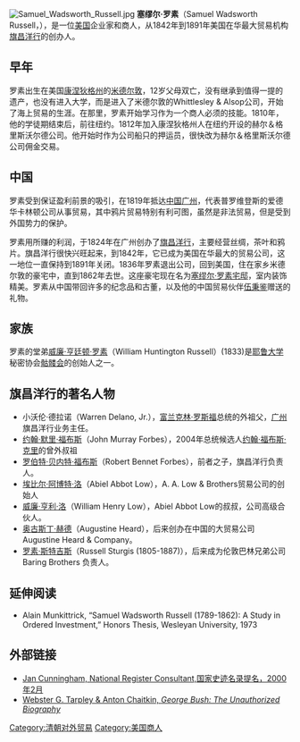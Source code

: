 {{缺乏来源|time=2019-03-02}}
[[File:Samuel_Wadsworth_Russell.jpg|thumb]]
'''塞缪尔·罗素'''（Samuel Wadsworth Russell，{{bd|1789年|8月25日|1862年|}}），是一位[[美国|美国]]企业家和商人，从1842年到1891年美国在华最大贸易机构[[旗昌洋行|旗昌洋行]]的创办人。

== 早年 ==
罗素出生在美国[[康涅狄格州|康涅狄格州]]的[[米德尔敦_(康涅狄格州)|米德尔敦]]，12岁父母双亡，没有继承到值得一提的遗产，也没有进入大学，而是进入了米德尔敦的Whittlesley & Alsop公司，开始了海上贸易的生涯。在那里，罗素开始学习作为一个商人必须的技能。1810年，他的学徒期结束后，前往纽约。1812年加入康涅狄格州人在纽约开设的赫尔＆格里斯沃尔德公司。他开始时作为公司船只的押运员，很快改为赫尔＆格里斯沃尔德公司佣金交易。

== 中国 ==
罗素受到保证盈利前景的吸引，在1819年抵达[[中国|中国]][[广州|广州]]，代表普罗维登斯的爱德华卡林顿公司从事贸易，其中鸦片贸易特别有利可图，虽然是非法贸易，但是受到外国势力的保护。

罗素用所赚的利润，于1824年在广州创办了[[旗昌洋行|旗昌洋行]]，主要经营丝绸，茶叶和鸦片。旗昌洋行很快兴旺起来，到1842年，它已成为美国在华最大的贸易公司，这一地位一直保持到1891年关闭。1836年罗素退出公司，回到美国，住在家乡米德尔敦的豪宅中，直到1862年去世。这座豪宅现在名为[[塞缪尔·罗素宅邸|塞缪尔·罗素宅邸]]，室内装饰精美。罗素从中国带回许多的纪念品和古董，以及他的中国贸易伙伴[[伍秉鉴|伍秉鉴]]赠送的礼物。

== 家族 ==
罗素的堂弟[[威廉·亨廷顿·罗素|威廉·亨廷顿·罗素]]（William Huntington Russell）(1833)是[[耶鲁大学|耶鲁大学]]秘密协会[[骷髅会|骷髅会]]的创始人之一。

== 旗昌洋行的著名人物 ==
*小沃伦·德拉诺（Warren Delano, Jr.），[[富兰克林·罗斯福|富兰克林·罗斯福]]总统的外祖父，[[广州|广州]]旗昌洋行业务主任。
*[[约翰·默里·福布斯|约翰·默里·福布斯]]（John Murray Forbes），2004年总统候选人[[约翰·福布斯·克里|约翰·福布斯·克里]]的曾外叔祖
*[[罗伯特·贝内特·福布斯|罗伯特·贝内特·福布斯]]（Robert Bennet Forbes），前者之子，旗昌洋行负责人。
*[[埃比尔·阿博特·洛|埃比尔·阿博特·洛]]（Abiel Abbot Low），A. A. Low & Brothers贸易公司的创始人
*[[威廉·亨利·洛|威廉·亨利·洛]]（William Henry Low），Abiel Abbot Low的叔叔，公司高级合伙人。
*[[奥古斯丁·赫德|奥古斯丁·赫德]]（Augustine Heard），后来创办在中国的大贸易公司Augustine Heard & Company。
*[[罗素·斯特吉斯|罗素·斯特吉斯]]（Russell Sturgis (1805-1887)），后来成为伦敦巴林兄弟公司 Baring Brothers 负责人。

== 延伸阅读 ==
*Alain Munkittrick, “Samuel Wadsworth Russell (1789-1862): A Study in Ordered Investment,” Honors Thesis, Wesleyan University, 1973

== 外部链接 ==
*[https://web.archive.org/web/20061027190213/http://www.cr.nps.gov/nhl/designations/samples/ct/RUSSELL.pdf Jan Cunningham, National Register Consultant,国家史迹名录提名，2000年2月]
*[http://www.tarpley.net/bushb.htm Webster G. Tarpley & Anton Chaitkin, ''George Bush: The Unauthorized Biography''] {{Wayback|url=http://www.tarpley.net/bushb.htm |date=20210228202115 }}

{{清朝对外贸易}}
[[Category:清朝对外贸易|Category:清朝对外贸易]]
{{Authority control}}
{{DEFAULTSORT:Russel, Samuel}}
[[Category:美国商人|Category:美国商人]]